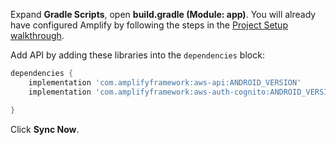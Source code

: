 Expand **Gradle Scripts**, open **build.gradle (Module: app)**. You will already have configured Amplify by following the steps in the [Project Setup walkthrough](/lib/project-setup/create-application).

Add API by adding these libraries into the `dependencies` block:
```groovy
dependencies {
    implementation 'com.amplifyframework:aws-api:ANDROID_VERSION'
    implementation 'com.amplifyframework:aws-auth-cognito:ANDROID_VERSION'

}
```

Click **Sync Now**.
